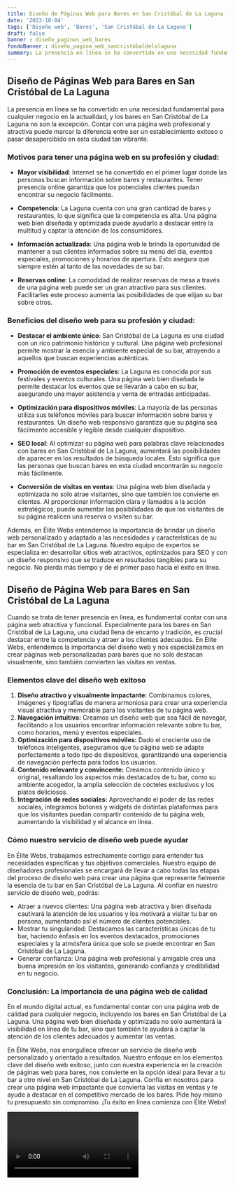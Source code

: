 ```yaml
---
title: Diseño de Páginas Web para Bares en San Cristóbal de La Laguna
date: '2023-10-04'
tags: ['Diseño web', 'Bares', 'San Cristóbal de La Laguna']
draft: false
banner : diseño_paginas_web_bares
fondoBanner : diseño_pagina_web_sancristóbaldelalaguna
summary: La presencia en línea se ha convertido en una necesidad fundamental para cualquier negocio en la actualidad, y los bares en San Cristóbal de La Laguna no son la excepción. Contar con una página web profesional y atractiva puede marcar la diferencia entre ser un establecimiento exitoso o pasar desapercibido en esta ciudad tan vibrante.
---
```


## Diseño de Páginas Web para Bares en San Cristóbal de La Laguna

La presencia en línea se ha convertido en una necesidad fundamental para cualquier negocio en la actualidad, y los bares en San Cristóbal de La Laguna no son la excepción. Contar con una página web profesional y atractiva puede marcar la diferencia entre ser un establecimiento exitoso o pasar desapercibido en esta ciudad tan vibrante.

### Motivos para tener una página web en su profesión y ciudad:

- **Mayor visibilidad**: Internet se ha convertido en el primer lugar donde las personas buscan información sobre bares y restaurantes. Tener presencia online garantiza que los potenciales clientes puedan encontrar su negocio fácilmente.

- **Competencia**: La Laguna cuenta con una gran cantidad de bares y restaurantes, lo que significa que la competencia es alta. Una página web bien diseñada y optimizada puede ayudarlo a destacar entre la multitud y captar la atención de los consumidores.

- **Información actualizada**: Una página web le brinda la oportunidad de mantener a sus clientes informados sobre su menú del día, eventos especiales, promociones y horarios de apertura. Esto asegura que siempre estén al tanto de las novedades de su bar.

- **Reservas online**: La comodidad de realizar reservas de mesa a través de una página web puede ser un gran atractivo para sus clientes. Facilitarles este proceso aumenta las posibilidades de que elijan su bar sobre otros.

### Beneficios del diseño web para su profesión y ciudad:

- **Destacar el ambiente único**: San Cristóbal de La Laguna es una ciudad con un rico patrimonio histórico y cultural. Una página web profesional permite mostrar la esencia y ambiente especial de su bar, atrayendo a aquellos que buscan experiencias auténticas.

- **Promoción de eventos especiales**: La Laguna es conocida por sus festivales y eventos culturales. Una página web bien diseñada le permite destacar los eventos que se llevarán a cabo en su bar, asegurando una mayor asistencia y venta de entradas anticipadas.

- **Optimización para dispositivos móviles**: La mayoría de las personas utiliza sus teléfonos móviles para buscar información sobre bares y restaurantes. Un diseño web responsivo garantiza que su página sea fácilmente accesible y legible desde cualquier dispositivo.

- **SEO local**: Al optimizar su página web para palabras clave relacionadas con bares en San Cristóbal de La Laguna, aumentará las posibilidades de aparecer en los resultados de búsqueda locales. Esto significa que las personas que buscan bares en esta ciudad encontrarán su negocio más fácilmente.

- **Conversión de visitas en ventas**: Una página web bien diseñada y optimizada no solo atrae visitantes, sino que también los convierte en clientes. Al proporcionar información clara y llamados a la acción estratégicos, puede aumentar las posibilidades de que los visitantes de su página realicen una reserva o visiten su bar.

Además, en Élite Webs entendemos la importancia de brindar un diseño web personalizado y adaptado a las necesidades y características de su bar en San Cristóbal de La Laguna. Nuestro equipo de expertos se especializa en desarrollar sitios web atractivos, optimizados para SEO y con un diseño responsivo que se traduce en resultados tangibles para su negocio. No pierda más tiempo y dé el primer paso hacia el éxito en línea.

<GifSeo />

<Cta />

## Diseño de Página Web para Bares en San Cristóbal de La Laguna

Cuando se trata de tener presencia en línea, es fundamental contar con una página web atractiva y funcional. Especialmente para los bares en San Cristóbal de La Laguna, una ciudad llena de encanto y tradición, es crucial destacar entre la competencia y atraer a los clientes adecuados. En Élite Webs, entendemos la importancia del diseño web y nos especializamos en crear páginas web personalizadas para bares que no solo destacan visualmente, sino también convierten las visitas en ventas.

### Elementos clave del diseño web exitoso

1. **Diseño atractivo y visualmente impactante:** Combinamos colores, imágenes y tipografías de manera armoniosa para crear una experiencia visual atractiva y memorable para los visitantes de tu página web.
2. **Navegación intuitiva:** Creamos un diseño web que sea fácil de navegar, facilitando a los usuarios encontrar información relevante sobre tu bar, como horarios, menú y eventos especiales.
3. **Optimización para dispositivos móviles:** Dado el creciente uso de teléfonos inteligentes, aseguramos que tu página web se adapte perfectamente a todo tipo de dispositivos, garantizando una experiencia de navegación perfecta para todos los usuarios.
4. **Contenido relevante y convincente:** Creamos contenido único y original, resaltando los aspectos más destacados de tu bar, como su ambiente acogedor, la amplia selección de cócteles exclusivos y los platos deliciosos.
5. **Integración de redes sociales:** Aprovechando el poder de las redes sociales, integramos botones y widgets de distintas plataformas para que los visitantes puedan compartir contenido de tu página web, aumentando la visibilidad y el alcance en línea.

### Cómo nuestro servicio de diseño web puede ayudar

En Élite Webs, trabajamos estrechamente contigo para entender tus necesidades específicas y tus objetivos comerciales. Nuestro equipo de diseñadores profesionales se encargará de llevar a cabo todas las etapas del proceso de diseño web para crear una página que represente fielmente la esencia de tu bar en San Cristóbal de La Laguna. Al confiar en nuestro servicio de diseño web, podrás:

- Atraer a nuevos clientes: Una página web atractiva y bien diseñada cautivará la atención de los usuarios y los motivará a visitar tu bar en persona, aumentando así el número de clientes potenciales.
- Mostrar tu singularidad: Destacamos las características únicas de tu bar, haciendo énfasis en los eventos destacados, promociones especiales y la atmósfera única que solo se puede encontrar en San Cristóbal de La Laguna.
- Generar confianza: Una página web profesional y amigable crea una buena impresión en los visitantes, generando confianza y credibilidad en tu negocio.

### Conclusión: La importancia de una página web de calidad

En el mundo digital actual, es fundamental contar con una página web de calidad para cualquier negocio, incluyendo los bares en San Cristóbal de La Laguna. Una página web bien diseñada y optimizada no solo aumentará la visibilidad en línea de tu bar, sino que también te ayudará a captar la atención de los clientes adecuados y aumentar las ventas.

En Élite Webs, nos enorgullece ofrecer un servicio de diseño web personalizado y orientado a resultados. Nuestro enfoque en los elementos clave del diseño web exitoso, junto con nuestra experiencia en la creación de páginas web para bares, nos convierte en la opción ideal para llevar a tu bar a otro nivel en San Cristóbal de La Laguna. Confía en nosotros para crear una página web impactante que convierta las visitas en ventas y te ayude a destacar en el competitivo mercado de los bares. Pide hoy mismo tu presupuesto sin compromiso. ¡Tu éxito en línea comienza con Élite Webs!

<Video />

<CtaBot job='Bares' city='San Cristóbal de La Laguna'/>

<Gmaps query='San Cristóbal de La Laguna+españa+maps' />